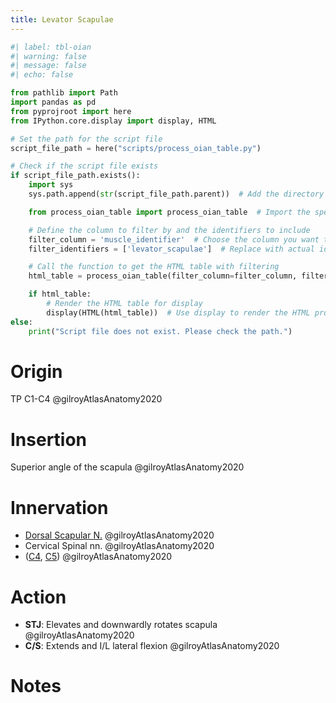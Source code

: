 ```yaml
---
title: Levator Scapulae
---
```



```python
#| label: tbl-oian
#| warning: false
#| message: false
#| echo: false

from pathlib import Path
import pandas as pd
from pyprojroot import here
from IPython.core.display import display, HTML

# Set the path for the script file
script_file_path = here("scripts/process_oian_table.py")

# Check if the script file exists
if script_file_path.exists():
    import sys
    sys.path.append(str(script_file_path.parent))  # Add the directory of the script to the system path

    from process_oian_table import process_oian_table  # Import the specific function

    # Define the column to filter by and the identifiers to include
    filter_column = 'muscle_identifier'  # Choose the column you want to filter by
    filter_identifiers = ['levator_scapulae']  # Replace with actual identifiers you want to include

    # Call the function to get the HTML table with filtering
    html_table = process_oian_table(filter_column=filter_column, filter_identifiers=filter_identifiers)

    if html_table:
        # Render the HTML table for display
        display(HTML(html_table))  # Use display to render the HTML properly
else:
    print("Script file does not exist. Please check the path.")

```

# Origin {#origin}

TP C1-C4 @gilroyAtlasAnatomy2020

# Insertion {#insertion}

Superior angle of the scapula @gilroyAtlasAnatomy2020

# Innervation {#innervation}

- [Dorsal Scapular N.]({{< var ref-dorsal-scapular-nerve.path >}}) @gilroyAtlasAnatomy2020
- Cervical Spinal nn. @gilroyAtlasAnatomy2020
- ([C4]({{< var ref-nerve-root.c4 >}}), [C5]({{< var ref-nerve-root.c5 >}})) @gilroyAtlasAnatomy2020


# Action {#action}

- **STJ**: Elevates and downwardly rotates scapula @gilroyAtlasAnatomy2020
- **C/S**: Extends and I/L lateral flexion @gilroyAtlasAnatomy2020





# Notes